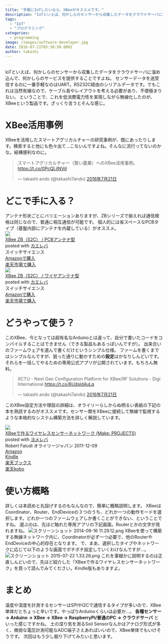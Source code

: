 ```yaml
---
title: "手軽にIoTしたいなら、XBeeがオススメです。"
description: "IoTといえば、何かしらのセンサーから収集したデータをクラウドサーバに溜め込んで、何かしらのサービスを提供することですよね。センサーデータを送受信するのに一番手..."
tags:
  - "IoT"
  - "プログラミング"
categories:
  - programming
image: /images/software-developer.jpg
date: 2016-07-21T05:38:50.000Z
author: takashi
---
```



<br />
IoTといえば、何かしらのセンサーから収集したデータをクラウドサーバに溜め込んで、何かしらのサービスを提供することですよね。
センサーデータを送受信するのに一番手軽なのはUART。RS232C経由のシリアルデータです。でもこれは当然有線なので、ケーブル長やレイアウトを考える必要があり、不便極まりない。
ということで、これを低消費電力性を実現しながら無線化したのが、XBeeという製品です。ざっくり言うとそんな感じ。
<h1>XBee活用事例</h1>
XBeeを活用したスマートアグリカルチャーの研究事例が、既にあったりします。検索すると他にも色々出て…こないんですよね。そんなに流行ってないのかな。結構便利なのに。
<blockquote class="twitter-tweet" data-lang="ja"><p lang="ja" dir="ltr">スマートアグリカルチャー（賢い農業）へのXBee活用事例。<a href="https://t.co/0PcQLjINVd">https://t.co/0PcQLjINVd</a></p>&mdash; takashi ando (@takashi7ando) <a href="https://twitter.com/takashi7ando/status/756121838523064321">2016年7月21日</a></blockquote>

<h1>どこで手に入る？</h1>
アンテナ形状ごとにバリエーションありますが、ZBシリーズで揃えれば通信規格は同じなので、普通に相互通信が可能です。
個人的には省スペースなPCBタイプ（基盤内部にアンテナを内蔵している）がオススメ。
<div class="kaerebalink-box"><div class="kaerebalink-image"><a href="http://c.af.moshimo.com/af/c/click?a_id=602830&amp;p_id=170&amp;pc_id=185&amp;pl_id=4062&amp;s_v=b5Rz2P0601xu&amp;url=http%3A%2F%2Fwww.amazon.co.jp%2Fexec%2Fobidos%2FASIN%2FB01CE523BC%2Fref%3Dnosim" target="_blank" rel="noopener"><img src="http://ecx.images-amazon.com/images/I/41B0YF7Tz7L._SL160_.jpg" style="border: none" /></a><img src="http://i.af.moshimo.com/af/i/impression?a_id=602830&amp;p_id=170&amp;pc_id=185&amp;pl_id=4062" width="1" height="1" style="border:none"></div><div class="kaerebalink-info"><div class="kaerebalink-name"><a href="http://c.af.moshimo.com/af/c/click?a_id=602830&amp;p_id=170&amp;pc_id=185&amp;pl_id=4062&amp;s_v=b5Rz2P0601xu&amp;url=http%3A%2F%2Fwww.amazon.co.jp%2Fexec%2Fobidos%2FASIN%2FB01CE523BC%2Fref%3Dnosim" target="_blank" rel="noopener">XBee ZB（S2C） / PCBアンテナ型</a><img src="http://i.af.moshimo.com/af/i/impression?a_id=602830&amp;p_id=170&amp;pc_id=185&amp;pl_id=4062" width="1" height="1" style="border:none"><div class="kaerebalink-powered-date">posted with <a href="http://kaereba.com" rel="nofollow noopener" target="_blank">カエレバ</a></div></div><div class="kaerebalink-detail"> スイッチサイエンス     </div><div class="kaerebalink-link1"><div class="shoplinkamazon"><a href="http://c.af.moshimo.com/af/c/click?a_id=602830&amp;p_id=170&amp;pc_id=185&amp;pl_id=4062&amp;s_v=b5Rz2P0601xu&amp;url=http%3A%2F%2Fwww.amazon.co.jp%2Fgp%2Fsearch%3Fkeywords%3DXBee%2520ZB%2581iS2C%2581j%2520%252F%2520PCB%2583A%2583%2593%2583e%2583i%258C%255E%26__mk_ja_JP%3D%2583J%2583%255E%2583J%2583i" target="_blank" rel="noopener">Amazonで購入</a><img src="http://i.af.moshimo.com/af/i/impression?a_id=602830&amp;p_id=170&amp;pc_id=185&amp;pl_id=4062" width="1" height="1" style="border:none"></div><div class="shoplinkrakuten"><a href="http://c.af.moshimo.com/af/c/click?a_id=602830&amp;p_id=54&amp;pc_id=54&amp;pl_id=616&amp;s_v=b5Rz2P0601xu&amp;url=http%3A%2F%2Fsearch.rakuten.co.jp%2Fsearch%2Fmall%2FXBee%2520ZB%25EF%25BC%2588S2C%25EF%25BC%2589%2520%252F%2520PCB%25E3%2582%25A2%25E3%2583%25B3%25E3%2583%2586%25E3%2583%258A%25E5%259E%258B%2F-%2Ff.1-p.1-s.1-sf.0-st.A-v.2%3Fx%3D0" target="_blank" rel="noopener">楽天市場で購入</a><img src="http://i.af.moshimo.com/af/i/impression?a_id=602830&amp;p_id=54&amp;pc_id=54&amp;pl_id=616" width="1" height="1" style="border:none"></div></div></div><div class="booklink-footer" style="clear: left"></div></div>
<div class="kaerebalink-box"><div class="kaerebalink-image"><a href="http://c.af.moshimo.com/af/c/click?a_id=602830&amp;p_id=170&amp;pc_id=185&amp;pl_id=4062&amp;s_v=b5Rz2P0601xu&amp;url=http%3A%2F%2Fwww.amazon.co.jp%2Fexec%2Fobidos%2FASIN%2FB01CE4D0U6%2Fref%3Dnosim" target="_blank" rel="noopener"><img src="http://ecx.images-amazon.com/images/I/41kz3MEcYUL._SL160_.jpg" style="border: none" /></a><img src="http://i.af.moshimo.com/af/i/impression?a_id=602830&amp;p_id=170&amp;pc_id=185&amp;pl_id=4062" width="1" height="1" style="border:none"></div><div class="kaerebalink-info"><div class="kaerebalink-name"><a href="http://c.af.moshimo.com/af/c/click?a_id=602830&amp;p_id=170&amp;pc_id=185&amp;pl_id=4062&amp;s_v=b5Rz2P0601xu&amp;url=http%3A%2F%2Fwww.amazon.co.jp%2Fexec%2Fobidos%2FASIN%2FB01CE4D0U6%2Fref%3Dnosim" target="_blank" rel="noopener">XBee ZB（S2C） / ワイヤアンテナ型</a><img src="http://i.af.moshimo.com/af/i/impression?a_id=602830&amp;p_id=170&amp;pc_id=185&amp;pl_id=4062" width="1" height="1" style="border:none"><div class="kaerebalink-powered-date">posted with <a href="http://kaereba.com" rel="nofollow noopener" target="_blank">カエレバ</a></div></div><div class="kaerebalink-detail"> スイッチサイエンス     </div><div class="kaerebalink-link1"><div class="shoplinkamazon"><a href="http://c.af.moshimo.com/af/c/click?a_id=602830&amp;p_id=170&amp;pc_id=185&amp;pl_id=4062&amp;s_v=b5Rz2P0601xu&amp;url=http%3A%2F%2Fwww.amazon.co.jp%2Fgp%2Fsearch%3Fkeywords%3DXBee%2520ZB%2581iS2C%2581j%2520%252F%2520%2583%258F%2583C%2583%2584%2583A%2583%2593%2583e%2583i%258C%255E%26__mk_ja_JP%3D%2583J%2583%255E%2583J%2583i" target="_blank" rel="noopener">Amazonで購入</a><img src="http://i.af.moshimo.com/af/i/impression?a_id=602830&amp;p_id=170&amp;pc_id=185&amp;pl_id=4062" width="1" height="1" style="border:none"></div><div class="shoplinkrakuten"><a href="http://c.af.moshimo.com/af/c/click?a_id=602830&amp;p_id=54&amp;pc_id=54&amp;pl_id=616&amp;s_v=b5Rz2P0601xu&amp;url=http%3A%2F%2Fsearch.rakuten.co.jp%2Fsearch%2Fmall%2FXBee%2520ZB%25EF%25BC%2588S2C%25EF%25BC%2589%2520%252F%2520%25E3%2583%25AF%25E3%2582%25A4%25E3%2583%25A4%25E3%2582%25A2%25E3%2583%25B3%25E3%2583%2586%25E3%2583%258A%25E5%259E%258B%2F-%2Ff.1-p.1-s.1-sf.0-st.A-v.2%3Fx%3D0" target="_blank" rel="noopener">楽天市場で購入</a><img src="http://i.af.moshimo.com/af/i/impression?a_id=602830&amp;p_id=54&amp;pc_id=54&amp;pl_id=616" width="1" height="1" style="border:none"></div></div></div><div class="booklink-footer" style="clear: left"></div></div>
<h1>どうやって使う？</h1>
このXBee、今となっては超有名なArduinoとは違って、自分で書いたコードをコンパイルすることはできません（できる製品もあるっぽいんですが）。
出来合いのファームウェアを選んで書くだけというシンプル仕様。
ファームを書くまではシンプルなんですが、狙った通りに動かすための<strong>設定</strong>はかなりしんどいです。
それらを一括してやるための専用公式アプリが公開されています。もちろん無料。
<blockquote class="twitter-tweet" data-lang="ja"><p lang="en" dir="ltr">XCTU - Next Gen Configuration Platform for XBee/RF Solutions - Digi International <a href="https://t.co/6Udsld4uLq">https://t.co/6Udsld4uLq</a></p>&mdash; takashi ando (@takashi7ando) <a href="https://twitter.com/takashi7ando/status/756129849186525185">2016年7月21日</a></blockquote>

このXBee設定方法や理屈の詳細は、オライリーらしからぬ明るい表紙の下記の本を熟読するのがオススメです。センサー類をXBeeに接続して無線で監視するような本格的なシステム構築方法を詳しく解説しています。
<div class="booklink-box"><div class="booklink-image"><a href="http://c.af.moshimo.com/af/c/click?a_id=602830&amp;p_id=170&amp;pc_id=185&amp;pl_id=4062&amp;s_v=b5Rz2P0601xu&amp;url=http%3A%2F%2Fwww.amazon.co.jp%2Fexec%2Fobidos%2FASIN%2F4873115302%2Fref%3Dnosim" target="_blank" rel="noopener"><img src="http://ecx.images-amazon.com/images/I/51gJRt1G6JL._SL160_.jpg" style="border: none" /></a><img src="http://i.af.moshimo.com/af/i/impression?a_id=602830&amp;p_id=170&amp;pc_id=185&amp;pl_id=4062" width="1" height="1" style="border:none"></div><div class="booklink-info"><div class="booklink-name"><a href="http://c.af.moshimo.com/af/c/click?a_id=602830&amp;p_id=170&amp;pc_id=185&amp;pl_id=4062&amp;s_v=b5Rz2P0601xu&amp;url=http%3A%2F%2Fwww.amazon.co.jp%2Fexec%2Fobidos%2FASIN%2F4873115302%2Fref%3Dnosim" target="_blank" rel="noopener">XBeeで作るワイヤレスセンサーネットワーク (Make: PROJECTS)</a><img src="http://i.af.moshimo.com/af/i/impression?a_id=602830&amp;p_id=170&amp;pc_id=185&amp;pl_id=4062" width="1" height="1" style="border:none"><div class="booklink-powered-date">posted with <a href="http://yomereba.com" rel="nofollow noopener" target="_blank">ヨメレバ</a></div></div><div class="booklink-detail">Robert Faludi オライリージャパン 2011-12-09    </div><div class="booklink-link2"><div class="shoplinkamazon"><a href="http://c.af.moshimo.com/af/c/click?a_id=602830&amp;p_id=170&amp;pc_id=185&amp;pl_id=4062&amp;s_v=b5Rz2P0601xu&amp;url=http%3A%2F%2Fwww.amazon.co.jp%2Fexec%2Fobidos%2FASIN%2F4873115302%2Fref%3Dnosim" target="_blank" rel="noopener">Amazon</a><img src="http://i.af.moshimo.com/af/i/impression?a_id=602830&amp;p_id=170&amp;pc_id=185&amp;pl_id=4062" width="1" height="1" style="border:none"></div><div class="shoplinkkindle"><a href="http://c.af.moshimo.com/af/c/click?a_id=602830&amp;p_id=170&amp;pc_id=185&amp;pl_id=4062&amp;s_v=b5Rz2P0601xu&amp;url=http%3A%2F%2Fwww.amazon.co.jp%2Fgp%2Fsearch%3Fkeywords%3DXBee%2582%25C5%258D%25EC%2582%25E9%2583%258F%2583C%2583%2584%2583%258C%2583X%2583Z%2583%2593%2583T%2581%255B%2583l%2583b%2583g%2583%258F%2581%255B%2583N%2520%2528Make%253A%2520PROJECTS%2529%26__mk_ja_JP%3D%2583J%2583%255E%2583J%2583i%26url%3Dnode%253D2275256051" target="_blank" rel="noopener">Kindle</a><img src="http://i.af.moshimo.com/af/i/impression?a_id=602830&amp;p_id=170&amp;pc_id=185&amp;pl_id=4062" width="1" height="1" style="border:none"></div><div class="shoplinkrakuten"><a href="http://c.af.moshimo.com/af/c/click?a_id=602830&amp;p_id=56&amp;pc_id=56&amp;pl_id=637&amp;s_v=b5Rz2P0601xu&amp;url=http%3A%2F%2Fbooks.rakuten.co.jp%2Frb%2F11474007%2F" target="_blank" rel="noopener">楽天ブックス</a><img src="http://i.af.moshimo.com/af/i/impression?a_id=602830&amp;p_id=56&amp;pc_id=56&amp;pl_id=637" width="1" height="1" style="border:none"></div><div class="shoplinkrakukobo"><a href="http://c.af.moshimo.com/af/c/click?a_id=602830&amp;p_id=56&amp;pc_id=56&amp;pl_id=637&amp;s_v=b5Rz2P0601xu&amp;url=" target="_blank" rel="noopener">楽天kobo</a><img src="http://i.af.moshimo.com/af/i/impression?a_id=602830&amp;p_id=56&amp;pc_id=56&amp;pl_id=637" width="1" height="1" style="border:none"></div>                                  </div></div><div class="booklink-footer"></div></div>
<h1>使い方概略</h1>
詳しくは本読めと丸投げするのもなんなので、簡単に概略説明します。
XBeeはCoordinator、Router、EndDeviceの３つのうち、どれか一つの動作モードを選択します。どれか一つのファームウェアしか書くことができない、ということですね。
選ぶのは、先ほど触れた専用アプリの下記画面。Routerとかの文字が見れますね。
<img src="https://qiita-image-store.s3.amazonaws.com/0/27086/1ab68ab6-822f-91db-d9cf-513a1f5dbe8e.png" alt="スクリーンショット 2014-09-16 11.29.12.png" />
XBeeを使って構築する無線ネットワーク内に、Coordinatorが必ず一つ必要で、他のRouterやEndDeviceの中心的存在となります。
で、まあ、選択したタイプやネットワークに応じて以下のような画面でポチポチ設定していくわけなんですが…。
<img src="https://qiita-image-store.s3.amazonaws.com/0/27086/b4ab21f8-ae96-1081-ae7e-b0e30f9a8629.png" alt="スクリーンショット 2015-07-22 1.33.26.png" />
これを事細かに説明するのは正直しんどいので、先ほど紹介した「XBeeで作るワイヤレスセンサーネットワーク」を買って読んでみてください。Kindle版もありますよ。
<h1>まとめ</h1>
温度や湿度を計測するセンサーはSPIやI2Cで通信するタイプが多いので、XBee単体だとちょっと辛いです。やっぱりArduinoくらいは必要か…。
<strong>各種センサー -&gt; Arduino -&gt; XBee -&gt; XBee -&gt; RaspberryPi/普通のPC -&gt; クラウドサーバ</strong>
といった感じですかね。
土の湿り気を測るSoil Sensorなんかはアナログ形式が多く、微弱な電圧計測可能なADC端子さえあればいいので、XBee単体でもいけそうです。
次回はもう少し掘り下げてみたいと思います。
